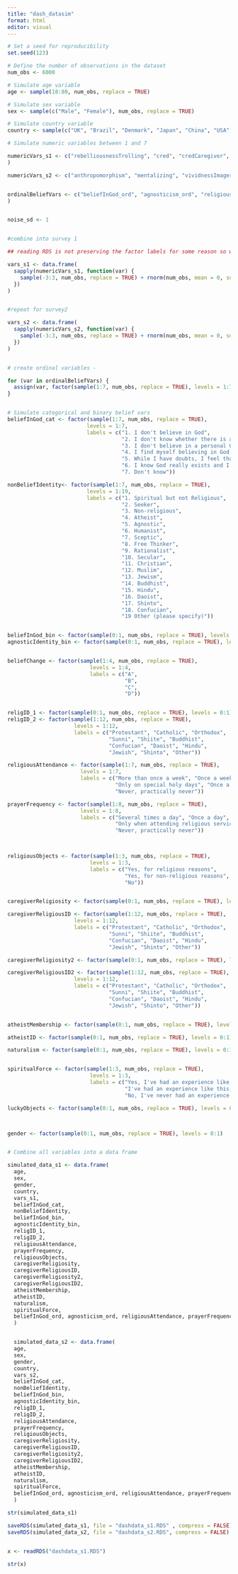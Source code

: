 ```yaml
---
title: "dash_datasim"
format: html
editor: visual
---
```


```r
# Set a seed for reproducibility
set.seed(123)

# Define the number of observations in the dataset
num_obs <- 6000

# Simulate age variable
age <- sample(18:80, num_obs, replace = TRUE)

# Simulate sex variable
sex <- sample(c("Male", "Female"), num_obs, replace = TRUE)

# Simulate country variable
country <- sample(c("UK", "Brazil", "Denmark", "Japan", "China", "USA"), num_obs, replace = TRUE)

# Simulate numeric variables between 1 and 7

numericVars_s1 <- c("rebelliousnessTrolling", "cred", "credCaregiver", "credGroupLeader", "credGroupMember",     "credGroup", "credHometown", "credHighschool", "sincerityGroupLeader", "sincerityGroupMember", "sincerityCaregiver", "sincerityHometown", "sincerityHighschool", "believersHometown", "believersHighschool", "normativity", "normativityNation", "normativityEthnicity", "normativityPeers", "normativityGroup", "collectivism", "existentialInsecurity", "nontheisticSocialisation", "religiousEmphasis", "socialDesirability", "meaningLife"
)

numericVars_s2 <- c("anthropomorphism", "mentalizing", "vividnessImagery", "dualism", "promiscuousTelology", "crtCorrect", "existentialInsecurity", "toleranceAmbinguity", "rationalityImportance")


ordinalBeliefVars <- c("beliefInGod_ord", "agnosticism_ord", "religiousAttendance", "prayerFrequency", "antiReligiosity", "godKnowingPossibility", "beliefConfidence", "apatheismGod", "apatheismPurpose", "apatheism", "truthPossibility", "supernaturalism", "afterlifeExistence", "afterlifeReward", "afterlifePunishment", "reincarnation", "astrology", "mysticalPeople", "mysticalObjects", "goodEvil", "universalLifeforce", "karma", "fate", "supernatualBeings", "goodSupernaturalBeings", "harmfulSupernaturalBeings", "evilEye"
)


noise_sd <- 1  


#combine into survey 1 

## reading RDS is not preserving the factor labels for some reason so we do them as numeric

vars_s1 <- data.frame(
  sapply(numericVars_s1, function(var) {
    sample(-3:3, num_obs, replace = TRUE) + rnorm(num_obs, mean = 0, sd = noise_sd)
  })
)


#repeat for survey2

vars_s2 <- data.frame(
  sapply(numericVars_s2, function(var) {
    sample(-3:3, num_obs, replace = TRUE) + rnorm(num_obs, mean = 0, sd = noise_sd)
  })
)


# create ordinal variables - 

for (var in ordinalBeliefVars) {
  assign(var, factor(sample(1:7, num_obs, replace = TRUE), levels = 1:7, labels = 1:7, ordered = TRUE))
}


# Simulate categorical and binary belief vars
beliefInGod_cat <- factor(sample(1:7, num_obs, replace = TRUE),
                         levels = 1:7,
                         labels = c("1. I don't believe in God",
                                    "2. I don't know whether there is a God, and I don't believe there is any way to find out",
                                    "3. I don't believe in a personal God, but I do believe in a Higher Power of some kind",
                                    "4. I find myself believing in God some of the time, but not at others",
                                    "5. While I have doubts, I feel that I do believe in God.",
                                    "6. I know God really exists and I have no doubt about it.",
                                    "7. Don't know"))

nonBeliefIdentity<- factor(sample(1:7, num_obs, replace = TRUE),
                         levels = 1:19,
                         labels = c("1. Spiritual but not Religious",
                                    "2. Seeker",
                                    "3. Non-religious",
                                    "4. Atheist",
                                    "5. Agnostic",
                                    "6. Humanist",
                                    "7. Sceptic", 
                                    "8. Free Thinker", 
                                    "9. Rationalist", 
                                    "10. Secular", 
                                    "11. Christian", 
                                    "12. Muslim", 
                                    "13. Jewism", 
                                    "14. Buddhist", 
                                    "15. Hindu", 
                                    "16. Daoist", 
                                    "17. Shinto", 
                                    "18. Confucian", 
                                    "19 Other (please specify)"))


beliefInGod_bin <- factor(sample(0:1, num_obs, replace = TRUE), levels = 0:1)
agnosticIdentity_bin <- factor(sample(0:1, num_obs, replace = TRUE), levels = 0:1)


beliefChange <- factor(sample(1:4, num_obs, replace = TRUE),
                          levels = 1:4,
                          labels = c("A",
                                     "B",
                                     "C", 
                                     "D"))


religID_1 <- factor(sample(0:1, num_obs, replace = TRUE), levels = 0:1)
religID_2 <- factor(sample(1:12, num_obs, replace = TRUE),
                     levels = 1:12,
                     labels = c("Protestant", "Catholic", "Orthodox",
                                "Sunni", "Shiite", "Buddhist",
                                "Confucian", "Daoist", "Hindu",
                                "Jewish", "Shinto", "Other"))

religiousAttendance <- factor(sample(1:7, num_obs, replace = TRUE),
                       levels = 1:7,
                       labels = c("More than once a week", "Once a week", "Once a month",
                                  "Only on special holy days", "Once a year", "Less often",
                                  "Never, practically never"))

prayerFrequency <- factor(sample(1:8, num_obs, replace = TRUE),
                       levels = 1:8,
                       labels = c("Several times a day", "Once a day", "Several times each week",
                                  "Only when attending religious services", "Only on special holy days", "Once a year", "Less often",
                                  "Never, practically never"))
                                  


religiousObjects <- factor(sample(1:3, num_obs, replace = TRUE),
                          levels = 1:3,
                          labels = c("Yes, for religious reasons",
                                     "Yes, for non-religious reasons",
                                     "No"))


caregiverReligiosity <- factor(sample(0:1, num_obs, replace = TRUE), levels = 0:1)

caregiverReligiousID <- factor(sample(1:12, num_obs, replace = TRUE),
                     levels = 1:12,
                     labels = c("Protestant", "Catholic", "Orthodox",
                                "Sunni", "Shiite", "Buddhist",
                                "Confucian", "Daoist", "Hindu",
                                "Jewish", "Shinto", "Other"))                         

caregiverReligiosity2 <- factor(sample(0:1, num_obs, replace = TRUE), levels = 0:1)

caregiverReligiousID2 <- factor(sample(1:12, num_obs, replace = TRUE),
                     levels = 1:12,
                     labels = c("Protestant", "Catholic", "Orthodox",
                                "Sunni", "Shiite", "Buddhist",
                                "Confucian", "Daoist", "Hindu",
                                "Jewish", "Shinto", "Other"))


atheistMembership <- factor(sample(0:1, num_obs, replace = TRUE), levels = 0:1)

atheistID <- factor(sample(0:1, num_obs, replace = TRUE), levels = 0:1)

naturalism <- factor(sample(0:1, num_obs, replace = TRUE), levels = 0:1)


spiritualForce <- factor(sample(1:3, num_obs, replace = TRUE),
                          levels = 1:3,
                          labels = c("Yes, I've had an experience like this.",
                                     "I've had an experience like this, but I didn't associate it with a spiritual force.",
                                     "No, I've never had an experience like this."))

luckyObjects <- factor(sample(0:1, num_obs, replace = TRUE), levels = 0:1)



gender <- factor(sample(0:1, num_obs, replace = TRUE), levels = 0:1)


# Combine all variables into a data frame

simulated_data_s1 <- data.frame(
  age,
  sex,
  gender,
  country,
  vars_s1,
  beliefInGod_cat, 
  nonBeliefIdentity, 
  beliefInGod_bin, 
  agnosticIdentity_bin, 
  religID_1,
  religID_2,
  religiousAttendance, 
  prayerFrequency, 
  religiousObjects, 
  caregiverReligiosity, 
  caregiverReligiousID, 
  caregiverReligiosity2, 
  caregiverReligiousID2,
  atheistMembership, 
  atheistID, 
  naturalism, 
  spiritualForce,
  beliefInGod_ord, agnosticism_ord, religiousAttendance, prayerFrequency, antiReligiosity, godKnowingPossibility, beliefConfidence, apatheismGod, apatheismPurpose, apatheism, truthPossibility, supernaturalism, afterlifeExistence, afterlifeReward, afterlifePunishment, reincarnation, astrology, mysticalPeople, mysticalObjects, goodEvil, universalLifeforce, karma, fate, supernatualBeings, goodSupernaturalBeings, harmfulSupernaturalBeings, evilEye, beliefChange
  )  


  simulated_data_s2 <- data.frame(
  age,
  sex,
  gender,
  country,
  vars_s2,
  beliefInGod_cat, 
  nonBeliefIdentity, 
  beliefInGod_bin, 
  agnosticIdentity_bin, 
  religID_1,
  religID_2,
  religiousAttendance, 
  prayerFrequency, 
  religiousObjects, 
  caregiverReligiosity, 
  caregiverReligiousID, 
  caregiverReligiosity2, 
  caregiverReligiousID2,
  atheistMembership, 
  atheistID, 
  naturalism, 
  spiritualForce,
  beliefInGod_ord, agnosticism_ord, religiousAttendance, prayerFrequency, antiReligiosity, godKnowingPossibility, beliefConfidence, apatheismGod, apatheismPurpose, apatheism, truthPossibility, supernaturalism, afterlifeExistence, afterlifeReward, afterlifePunishment, reincarnation, astrology, mysticalPeople, mysticalObjects, goodEvil, universalLifeforce, karma, fate, supernatualBeings, goodSupernaturalBeings, harmfulSupernaturalBeings, evilEye, beliefChange
  )  

str(simulated_data_s1)

saveRDS(simulated_data_s1, file = "dashdata_s1.RDS" , compress = FALSE)
saveRDS(simulated_data_s2, file = "dashdata_s2.RDS", compress = FALSE)


x <- readRDS("dashdata_s1.RDS")

str(x)

```

